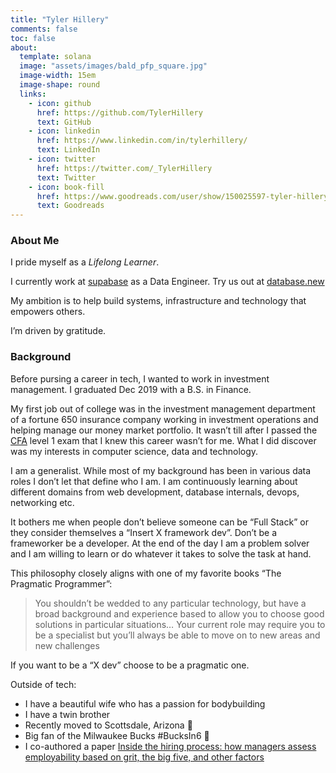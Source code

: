 ```yaml
---
title: "Tyler Hillery"
comments: false
toc: false
about:
  template: solana
  image: "assets/images/bald_pfp_square.jpg"
  image-width: 15em
  image-shape: round
  links:
    - icon: github
      href: https://github.com/TylerHillery
      text: GitHub
    - icon: linkedin
      href: https://www.linkedin.com/in/tylerhillery/
      text: LinkedIn
    - icon: twitter
      href: https://twitter.com/_TylerHillery
      text: Twitter
    - icon: book-fill
      href: https://www.goodreads.com/user/show/150025597-tyler-hillery
      text: Goodreads
---
```

### **About Me**
I pride myself as a *Lifelong Learner*.

I currently work at [supabase](https://supabase.com/) as a Data Engineer. Try us out at [database.new](https://database.new/)

My ambition is to help build systems, infrastructure and technology that empowers others.

I'm driven by gratitude.

### **Background**
Before pursing a career in tech, I wanted to work in investment management. I graduated Dec 2019 with a B.S. in Finance.

My first job out of college was in the investment management department of a fortune 650 insurance company working in investment operations and helping manage our money market portfolio. It wasn't till after I passed the [CFA](https://www.cfainstitute.org/en/programs/cfa/charter) level 1 exam that I knew this career wasn't for me. What I did discover was my interests in computer science, data and technology. 

I am a generalist. While most of my background has been in various data roles I don't let that define who I am. I am continuously learning about different domains from web development, database internals, devops, networking etc. 

It bothers me when people don't believe someone can be "Full Stack" or they consider themselves a "Insert X framework dev". Don't be a frameworker be a developer. At the end of the day I am a problem solver and I am willing to learn or do whatever it takes to solve the task at hand.

This philosophy closely aligns with one of my favorite books "The Pragmatic Programmer":

  > You shouldn't be wedded to any particular technology, but have a broad background and experience based to allow you to choose good solutions in particular situations... Your current role may require you to be a specialist but you'll always be able to move on to new areas and new challenges

If you want to be a "X dev" choose to be a pragmatic one. 

Outside of tech: 

- I have a beautiful wife who has a passion for bodybuilding
- I have a twin brother 
- Recently moved to Scottsdale, Arizona 🌵
- Big fan of the Milwaukee Bucks #BucksIn6 🦌
- I co-authored a paper [Inside the hiring process: how managers assess employability based on grit, the big five, and other factors ](https://www.researchgate.net/publication/335182644_Inside_the_hiring_process_how_managers_assess_employability_based_on_grit_the_big_five_and_other_factors)
